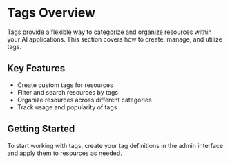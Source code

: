 # Tags Overview

Tags provide a flexible way to categorize and organize resources within your AI applications. This section covers how to create, manage, and utilize tags.

## Key Features

- Create custom tags for resources
- Filter and search resources by tags
- Organize resources across different categories
- Track usage and popularity of tags

## Getting Started

To start working with tags, create your tag definitions in the admin interface and apply them to resources as needed.
